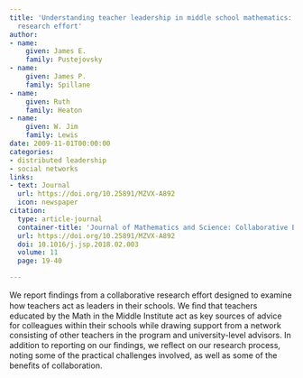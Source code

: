 ```yaml
---
title: 'Understanding teacher leadership in middle school mathematics: A collaborative
  research effort'
author:
- name:
    given: James E.
    family: Pustejovsky
- name:
    given: James P.
    family: Spillane
- name:
    given: Ruth
    family: Heaton
- name:
    given: W. Jim
    family: Lewis
date: 2009-11-01T00:00:00
categories:
- distributed leadership
- social networks
links:
- text: Journal
  url: https://doi.org/10.25891/MZVX-A892
  icon: newspaper
citation:
  type: article-journal
  container-title: 'Journal of Mathematics and Science: Collaborative Explorations'
  url: https://doi.org/10.25891/MZVX-A892
  doi: 10.1016/j.jsp.2018.02.003
  volume: 11
  page: 19-40

---
```


We report ﬁndings from a collaborative research effort designed to examine how teachers act as leaders in their schools. We ﬁnd that teachers educated by the Math in the Middle Institute act as key sources of advice for colleagues within their schools while drawing support from a network consisting of other teachers in the program and university-level advisors. In addition to reporting on our ﬁndings, we reﬂect on our research process, noting some of the practical challenges involved, as well as some of the beneﬁts of collaboration.

